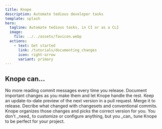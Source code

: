 ```yaml
---
title: Knope
description: Automate tedious developer tasks
template: splash
hero:
  tagline: Automate tedious tasks, in CI or as a CLI
  image:
    file: ../../assets/favicon.webp
  actions:
    - text: Get started
      link: /tutorials/documenting_changes
      icon: right-arrow
      variant: primary
---
```



## Knope can...

<CardGrid stagger>
  <Card title="Write changelogs for you" icon="pen">
    No more reading commit messages every time you release. Document important
    changes as you make them and let Knope handle the rest.
  </Card>
  <Card title="Create GitHub PRs and Releases" icon="github">
    Keep an update-to-date preview of the next version in a pull request. Merge
    it to release.
  </Card>
  <Card title="Update your semantic version" icon="rocket">
    Decribe what changed with changesets and conventional commits. Knope
    organizes those changes and picks the correct version for you.
  </Card>
  <Card title="Fit your workflow" icon="puzzle">
    You don't _need_ to customize or configure anything, but you _can_ tune
    Knope to be perfect for your project.
  </Card>
</CardGrid>
